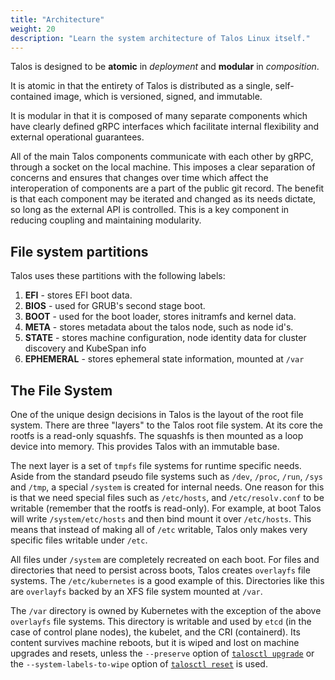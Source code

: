 ```yaml
---
title: "Architecture"
weight: 20
description: "Learn the system architecture of Talos Linux itself."
---
```


Talos is designed to be **atomic** in _deployment_ and **modular** in _composition_.

It is atomic in that the entirety of Talos is distributed as a
single, self-contained image, which is versioned, signed, and immutable.

It is modular in that it is composed of many separate components
which have clearly defined gRPC interfaces which facilitate internal flexibility
and external operational guarantees.

All of the main Talos components communicate with each other by gRPC, through a socket on the local machine.
This imposes a clear separation of concerns and ensures that changes over time which affect the interoperation of components are a part of the public git record.
The benefit is that each component may be iterated and changed as its needs dictate, so long as the external API is controlled.
This is a key component in reducing coupling and maintaining modularity.

## File system partitions

Talos uses these partitions with the following labels:

1. **EFI** - stores EFI boot data.
1. **BIOS** - used for GRUB's second stage boot.
1. **BOOT** - used for the boot loader, stores initramfs and kernel data.
1. **META** - stores metadata about the talos node, such as node id's.
1. **STATE** - stores machine configuration, node identity data for cluster discovery and KubeSpan info
1. **EPHEMERAL** - stores ephemeral state information, mounted at `/var`

## The File System

One of the unique design decisions in Talos is the layout of the root file system.
There are three "layers" to the Talos root file system.
At its core the rootfs is a read-only squashfs.
The squashfs is then mounted as a loop device into memory.
This provides Talos with an immutable base.

The next layer is a set of `tmpfs` file systems for runtime specific needs.
Aside from the standard pseudo file systems such as `/dev`, `/proc`, `/run`, `/sys` and `/tmp`, a special `/system` is created for internal needs.
One reason for this is that we need special files such as `/etc/hosts`, and `/etc/resolv.conf` to be writable (remember that the rootfs is read-only).
For example, at boot Talos will write `/system/etc/hosts` and then bind mount it over `/etc/hosts`.
This means that instead of making all of `/etc` writable, Talos only makes very specific files writable under `/etc`.

All files under `/system` are completely recreated on each boot.
For files and directories that need to persist across boots, Talos creates `overlayfs` file systems.
The `/etc/kubernetes` is a good example of this.
Directories like this are `overlayfs` backed by an XFS file system mounted at `/var`.

The `/var` directory is owned by Kubernetes with the exception of the above `overlayfs` file systems.
This directory is writable and used by `etcd` (in the case of control plane nodes), the kubelet, and the CRI (containerd).
Its content survives machine reboots, but it is wiped and lost on machine upgrades and resets, unless the
`--preserve` option of [`talosctl upgrade`](../reference/cli#talosctl-upgrade) or the `--system-labels-to-wipe` option of [`talosctl reset`](../reference/cli#talosctl-reset)
is used.
